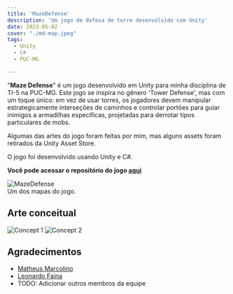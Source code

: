 ```yaml
---
title: 'MazeDefense'
description: 'Um jogo de defesa de torre desenvolvido com Unity'
date: 2023-05-02
cover: "./md-map.jpeg"
tags:
  - Unity
  - C#
  - PUC-MG

---
```

"**Maze Defense**" é um jogo desenvolvido em Unity para minha disciplina de TI-5 na PUC-MG. Este jogo se inspira no gênero 'Tower Defense', mas com um toque único: em vez de usar torres, os jogadores devem manipular estrategicamente interseções de caminhos e controlar portões para guiar inimigos a armadilhas específicas, projetadas para derrotar tipos particulares de mobs.

Algumas das artes do jogo foram feitas por mim, mas alguns assets foram retirados da Unity Asset Store.

O jogo foi desenvolvido usando Unity e C#.

**Você pode acessar o repositório do jogo [aqui](https://github.com/mmarcolino/MazeDefense)**

![MazeDefense](md-path.gif)  
Um dos mapas do jogo.

## Arte conceitual
![Concept 1](./md-concept-1.jpeg)
![Concept 2](./md-concept-2.jpeg)



## Agradecimentos
 - [Matheus Marcolino]()
 - [Leonardo Faina]()
 - TODO: Adicionar outros membros da equipe